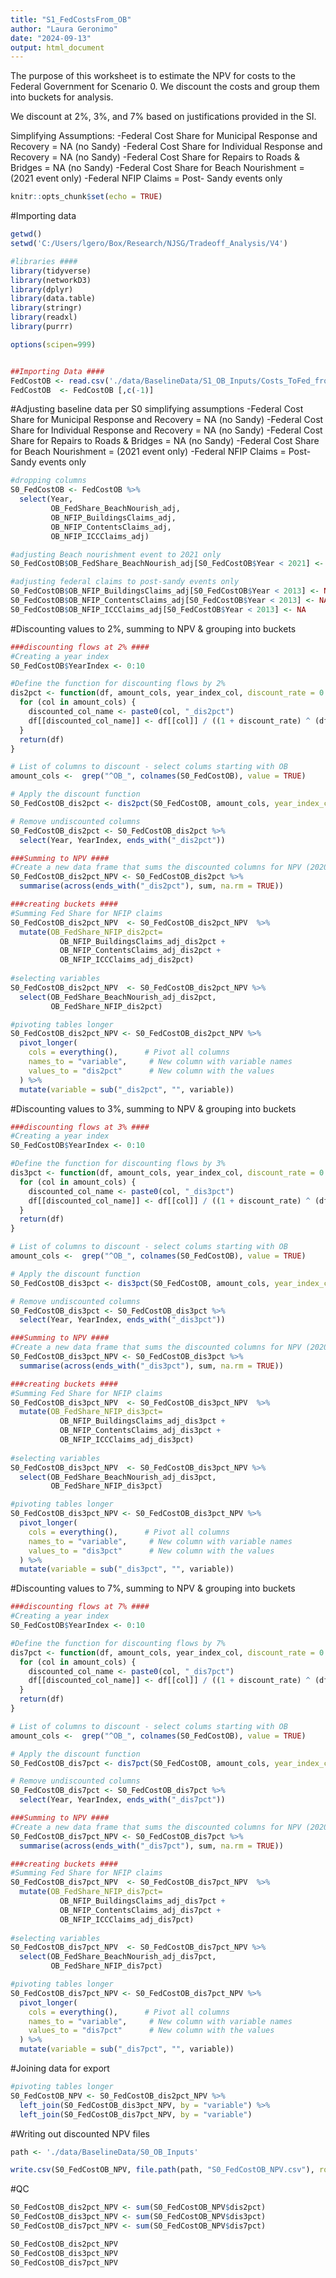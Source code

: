 ```yaml
---
title: "S1_FedCostsFrom_OB"
author: "Laura Geronimo"
date: "2024-09-13"
output: html_document
---
```


The purpose of this worksheet is to estimate the NPV for costs to the Federal Government for Scenario 0. We discount the costs and group them into buckets for analysis.

We discount at 2%, 3%, and 7% based on justifications provided in the SI.

Simplifying Assumptions:
-Federal Cost Share for Municipal Response and Recovery = NA (no Sandy)
-Federal Cost Share for Individual Response and Recovery = NA (no Sandy)
-Federal Cost Share for Repairs to Roads & Bridges = NA (no Sandy)
-Federal Cost Share for Beach Nourishment = (2021 event only)
-Federal NFIP Claims = Post- Sandy events only





```r
knitr::opts_chunk$set(echo = TRUE)
```


#Importing data
```r

getwd()
setwd('C:/Users/lgero/Box/Research/NJSG/Tradeoff_Analysis/V4')

#libraries ####
library(tidyverse)
library(networkD3)
library(dplyr)
library(data.table)
library(stringr)
library(readxl)
library(purrr)

options(scipen=999)


##Importing Data ####
FedCostOB <- read.csv('./data/BaselineData/S1_OB_Inputs/Costs_ToFed_fromOB/FedCostOB.csv')
FedCostOB  <- FedCostOB [,c(-1)]

```


#Adjusting baseline data per S0 simplifying assumptions
-Federal Cost Share for Municipal Response and Recovery = NA (no Sandy)
-Federal Cost Share for Individual Response and Recovery = NA (no Sandy)
-Federal Cost Share for Repairs to Roads & Bridges = NA (no Sandy)
-Federal Cost Share for Beach Nourishment = (2021 event only)
-Federal NFIP Claims = Post- Sandy events only

```r
#dropping columns
S0_FedCostOB <- FedCostOB %>%
  select(Year,
         OB_FedShare_BeachNourish_adj,
         OB_NFIP_BuildingsClaims_adj,
         OB_NFIP_ContentsClaims_adj,
         OB_NFIP_ICCClaims_adj)

#adjusting Beach nourishment event to 2021 only
S0_FedCostOB$OB_FedShare_BeachNourish_adj[S0_FedCostOB$Year < 2021] <- NA

#adjusting federal claims to post-sandy events only
S0_FedCostOB$OB_NFIP_BuildingsClaims_adj[S0_FedCostOB$Year < 2013] <- NA
S0_FedCostOB$OB_NFIP_ContentsClaims_adj[S0_FedCostOB$Year < 2013] <- NA
S0_FedCostOB$OB_NFIP_ICCClaims_adj[S0_FedCostOB$Year < 2013] <- NA


```



#Discounting values to 2%, summing to NPV & grouping into buckets
```r

###discounting flows at 2% ####
#Creating a year index 
S0_FedCostOB$YearIndex <- 0:10

#Define the function for discounting flows by 2% 
dis2pct <- function(df, amount_cols, year_index_col, discount_rate = 0.02, base_year = 0) {
  for (col in amount_cols) {
    discounted_col_name <- paste0(col, "_dis2pct")
    df[[discounted_col_name]] <- df[[col]] / ((1 + discount_rate) ^ (df[[year_index_col]] - base_year))
  }
  return(df)
}

# List of columns to discount - select colums starting with OB 
amount_cols <-  grep("^OB_", colnames(S0_FedCostOB), value = TRUE)

# Apply the discount function
S0_FedCostOB_dis2pct <- dis2pct(S0_FedCostOB, amount_cols, year_index_col = "YearIndex")

# Remove undiscounted columns
S0_FedCostOB_dis2pct <- S0_FedCostOB_dis2pct %>%
  select(Year, YearIndex, ends_with("_dis2pct"))

###Summing to NPV ####
#Create a new data frame that sums the discounted columns for NPV (2020USD)
S0_FedCostOB_dis2pct_NPV <- S0_FedCostOB_dis2pct %>%
  summarise(across(ends_with("_dis2pct"), sum, na.rm = TRUE))

###creating buckets ####
#Summing Fed Share for NFIP claims
S0_FedCostOB_dis2pct_NPV  <- S0_FedCostOB_dis2pct_NPV  %>%
  mutate(OB_FedShare_NFIP_dis2pct=
           OB_NFIP_BuildingsClaims_adj_dis2pct +
           OB_NFIP_ContentsClaims_adj_dis2pct +
           OB_NFIP_ICCClaims_adj_dis2pct)
  
#selecting variables
S0_FedCostOB_dis2pct_NPV  <- S0_FedCostOB_dis2pct_NPV %>%
  select(OB_FedShare_BeachNourish_adj_dis2pct,
         OB_FedShare_NFIP_dis2pct)

#pivoting tables longer
S0_FedCostOB_dis2pct_NPV <- S0_FedCostOB_dis2pct_NPV %>%
  pivot_longer(
    cols = everything(),      # Pivot all columns
    names_to = "variable",     # New column with variable names
    values_to = "dis2pct"      # New column with the values
  ) %>%
  mutate(variable = sub("_dis2pct", "", variable)) 
```



#Discounting values to 3%, summing to NPV & grouping into buckets
```r

###discounting flows at 3% ####
#Creating a year index 
S0_FedCostOB$YearIndex <- 0:10

#Define the function for discounting flows by 3% 
dis3pct <- function(df, amount_cols, year_index_col, discount_rate = 0.03, base_year = 0) {
  for (col in amount_cols) {
    discounted_col_name <- paste0(col, "_dis3pct")
    df[[discounted_col_name]] <- df[[col]] / ((1 + discount_rate) ^ (df[[year_index_col]] - base_year))
  }
  return(df)
}

# List of columns to discount - select colums starting with OB 
amount_cols <-  grep("^OB_", colnames(S0_FedCostOB), value = TRUE)

# Apply the discount function
S0_FedCostOB_dis3pct <- dis3pct(S0_FedCostOB, amount_cols, year_index_col = "YearIndex")

# Remove undiscounted columns
S0_FedCostOB_dis3pct <- S0_FedCostOB_dis3pct %>%
  select(Year, YearIndex, ends_with("_dis3pct"))

###Summing to NPV ####
#Create a new data frame that sums the discounted columns for NPV (2020USD)
S0_FedCostOB_dis3pct_NPV <- S0_FedCostOB_dis3pct %>%
  summarise(across(ends_with("_dis3pct"), sum, na.rm = TRUE))

###creating buckets ####
#Summing Fed Share for NFIP claims
S0_FedCostOB_dis3pct_NPV  <- S0_FedCostOB_dis3pct_NPV  %>%
  mutate(OB_FedShare_NFIP_dis3pct=
           OB_NFIP_BuildingsClaims_adj_dis3pct +
           OB_NFIP_ContentsClaims_adj_dis3pct +
           OB_NFIP_ICCClaims_adj_dis3pct)
  
#selecting variables
S0_FedCostOB_dis3pct_NPV  <- S0_FedCostOB_dis3pct_NPV %>%
  select(OB_FedShare_BeachNourish_adj_dis3pct,
         OB_FedShare_NFIP_dis3pct)

#pivoting tables longer
S0_FedCostOB_dis3pct_NPV <- S0_FedCostOB_dis3pct_NPV %>%
  pivot_longer(
    cols = everything(),      # Pivot all columns
    names_to = "variable",     # New column with variable names
    values_to = "dis3pct"      # New column with the values
  ) %>%
  mutate(variable = sub("_dis3pct", "", variable)) 
```




#Discounting values to 7%, summing to NPV & grouping into buckets
```r

###discounting flows at 7% ####
#Creating a year index 
S0_FedCostOB$YearIndex <- 0:10

#Define the function for discounting flows by 7% 
dis7pct <- function(df, amount_cols, year_index_col, discount_rate = 0.07, base_year = 0) {
  for (col in amount_cols) {
    discounted_col_name <- paste0(col, "_dis7pct")
    df[[discounted_col_name]] <- df[[col]] / ((1 + discount_rate) ^ (df[[year_index_col]] - base_year))
  }
  return(df)
}

# List of columns to discount - select colums starting with OB 
amount_cols <-  grep("^OB_", colnames(S0_FedCostOB), value = TRUE)

# Apply the discount function
S0_FedCostOB_dis7pct <- dis7pct(S0_FedCostOB, amount_cols, year_index_col = "YearIndex")

# Remove undiscounted columns
S0_FedCostOB_dis7pct <- S0_FedCostOB_dis7pct %>%
  select(Year, YearIndex, ends_with("_dis7pct"))

###Summing to NPV ####
#Create a new data frame that sums the discounted columns for NPV (2020USD)
S0_FedCostOB_dis7pct_NPV <- S0_FedCostOB_dis7pct %>%
  summarise(across(ends_with("_dis7pct"), sum, na.rm = TRUE))

###creating buckets ####
#Summing Fed Share for NFIP claims
S0_FedCostOB_dis7pct_NPV  <- S0_FedCostOB_dis7pct_NPV  %>%
  mutate(OB_FedShare_NFIP_dis7pct=
           OB_NFIP_BuildingsClaims_adj_dis7pct +
           OB_NFIP_ContentsClaims_adj_dis7pct +
           OB_NFIP_ICCClaims_adj_dis7pct)
  
#selecting variables
S0_FedCostOB_dis7pct_NPV  <- S0_FedCostOB_dis7pct_NPV %>%
  select(OB_FedShare_BeachNourish_adj_dis7pct,
         OB_FedShare_NFIP_dis7pct)

#pivoting tables longer
S0_FedCostOB_dis7pct_NPV <- S0_FedCostOB_dis7pct_NPV %>%
  pivot_longer(
    cols = everything(),      # Pivot all columns
    names_to = "variable",     # New column with variable names
    values_to = "dis7pct"      # New column with the values
  ) %>%
  mutate(variable = sub("_dis7pct", "", variable)) 
```


#Joining data for export
```r
#pivoting tables longer
S0_FedCostOB_NPV <- S0_FedCostOB_dis2pct_NPV %>%
  left_join(S0_FedCostOB_dis3pct_NPV, by = "variable") %>%
  left_join(S0_FedCostOB_dis7pct_NPV, by = "variable")

```

#Writing out discounted NPV files
```r
path <- './data/BaselineData/S0_OB_Inputs'

write.csv(S0_FedCostOB_NPV, file.path(path, "S0_FedCostOB_NPV.csv"), row.names = TRUE)

```

#QC
```r
S0_FedCostOB_dis2pct_NPV <- sum(S0_FedCostOB_NPV$dis2pct)
S0_FedCostOB_dis3pct_NPV <- sum(S0_FedCostOB_NPV$dis3pct)
S0_FedCostOB_dis7pct_NPV <- sum(S0_FedCostOB_NPV$dis7pct)

S0_FedCostOB_dis2pct_NPV
S0_FedCostOB_dis3pct_NPV
S0_FedCostOB_dis7pct_NPV
```